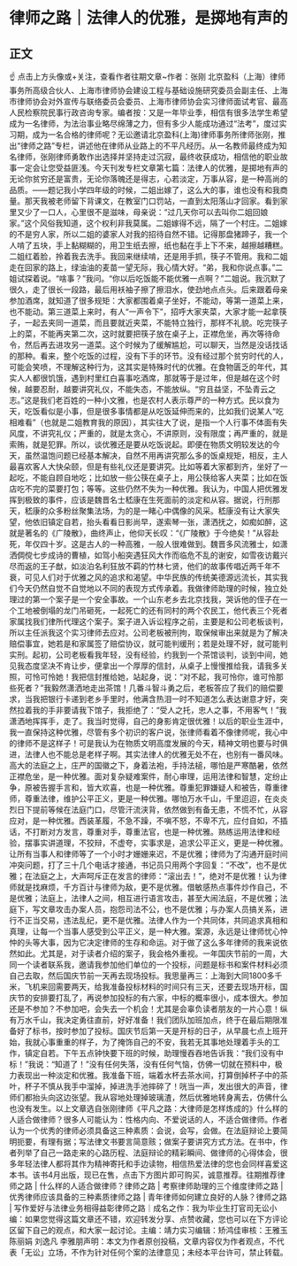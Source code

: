 # 律师之路｜法律人的优雅，是掷地有声的
## 正文
☝ 点击上方头像或+关注，查看作者往期文章~作者：张刚 北京盈科（上海）律师事务所高级合伙人、上海市律师协会建设工程与基础设施研究委员会副主任、上海市律师协会对外宣传与联络委员会委员、上海市律师协会实习律师面试考官、最高人民检察院民事行政咨询专家。编者按：又是一年毕业季，相信有很多法学生希望成为一名律师，为法治事业略尽绵薄之力，但有多少人能成功通过“法考”，度过实习期，成为一名合格的律师呢？无讼邀请北京盈科(上海)律师事务所律师张刚，推出“律师之路”专栏，讲述他在律师从业路上的不平凡经历。从一名教师最终成为知名律师，张刚律师勇敢作出选择并坚持走过沉寂，最终收获成功，相信他的职业故事一定会让您受益匪浅。今天刊发专栏文章第七篇：法律人的优雅，是掷地有声的无论你贫穷还是富贵，无论你落魄还是得志，心若淡定，万事从容，是一种高尚的品质。——题记我小学四年级的时候，二姐出嫁了，这么大的事，谁也没有和我商量。那天我被老师留下背课文，在教室门口罚站，一直到太阳落山才回家。看到家里又少了一口人，心里很不是滋味，母亲说：“过几天你可以去叫你二姐回娘家。”这个风俗我知道，这个权利非我莫属。二姐嫁得不远，隔了一个村庄。二姐嫁的不是穷人家，所以二姐的婆家人对我的招待自然不错。记得那盘猪蹄子，我一个人啃了五块，手上黏糊糊的，用卫生纸去擦，纸也黏在手上下不来，越擦越糟糕。二姐红着脸，拎着我去洗手。我回来继续啃，还是用手抓，筷子不管用。我和二姐走在回家的路上，绿油油的麦苗一望无际，我心情大好。“弟，我和你说点事。”二姐试探着说。“啥事？”我问。“你以后吃饭能不能优雅一点啊？”二姐说。我沉默了很久，走了很长一段路，最后用袄袖子擦了擦泪水，使劲地点点头。后来跟着母亲参加酒席，就知道了很多规矩：大家都围着桌子坐好，不能动，等第一道菜上来，也不能动。第三道菜上来时，有人“一声令下”，招呼大家夹菜，大家才能一起拿筷子，一起去夹同一道菜，而且要就近夹菜，不能特立独行，那样不礼貌。吃完筷子上的菜，不能再夹第二次，这时就要把筷子放在桌子上，正襟危坐，再次等待命令，然后再去进攻另一道菜。这个时候为了缓解尴尬，可以聊天，当然是没话找话的那种。看来，整个吃饭的过程，没有下手的环节。没有经过那个贫穷时代的人，可能会笑喷，不理解这种行为，这其实是特殊时代的优雅。在食物匮乏的年代，其实人人都很饥饿，遇到村里红白喜事吃酒席，那就等于是过年，但是越在这个时候，越要忍耐，越要讲究礼仪，不能失态，不能放纵。“穷且益坚，不坠青云之志。”这是我们老百姓的一种小文雅，也是农村人表示尊严的一种方式。民以食为天，吃饭看似是小事，但是很多事情都是从吃饭延伸而来的，比如我们说某人“吃相难看”（也就是二姐教育我的原因），其实往大了说，是指一个人行事不体面有失风度，不讲究礼仪；严重的，就是太贪心，不讲原则，没有限度；再严重的，就是索贿，就是犯罪。所以，谈优雅还是要从吃饭说起。即便在物质文明较发达的今天，虽然温饱问题已经基本解决，自然不用再讲究那么多的饭桌规矩，相反，主人最喜欢客人大快朵颐，但是有些礼仪还是要讲究。比如等着大家都到齐，坐好了一起吃，不能自顾自地吃；比如放一些公筷在桌子上，用公筷给客人夹菜；比如在饭店吃不完的菜要打包；等等。这些仍然不失为一种优雅。我认为，中国人把优雅发挥到极致的事件，应该是魏晋名士嵇康在生死面前的淡定和从容。据说，行刑那天，嵇康的众多粉丝聚集法场，为的是一睹心中偶像的风采。嵇康没有让大家失望，他依旧镇定自若，抬头看看日影尚早，遂索琴一张，潇洒抚之，如痴如醉，这就是著名的《广陵散》，曲终声止，他仰天长叹：“《广陵散》于今绝矣！”从容赴死，年仅四十岁。这是古人的一种高雅，一般人很难做到。魏晋多风流雅士，如潇洒倜傥七步成诗的曹植，如驾小船突遇狂风大作而临危不乱的谢安，如雪夜访戴兴尽而返的王子猷，如淡泊名利狂放不羁的竹林七贤，他们的故事传唱近两千年不衰，可见人们对于优雅之风的追求和渴望。中华民族的传统美德源远流长，其实我们今天仍然自觉不自觉地以不同的表现方式传承着。我做律师助理的时候，独立处理过的第一个案子是一个安全事故。一个山东老乡去北京找我，哭诉他的侄子在一个工地被倒塌的龙门吊砸死，一起死亡的还有同村的两个农民工，他代表三个死者家属找我们律所代理这个案子。案子进入诉讼程序之前，主要是和公司老板谈判，所以主任派我这个实习律师去应对。公司老板被刑拘，取保候审出来就是为了解决赔偿事宜，她若是和家属签了赔偿协议，就可能判缓刑；若是处理不好，就可能判实刑。起初，公司老板看我年轻，没有经验，约我到一个茶馆谈判，谈到中间，她见我态度坚决不肯让步，便拿出一个厚厚的信封，从桌子上慢慢推给我，请我多关照，可怜可怜她！我把信封推给她，站起身，说：“对不起，我可怜你，谁可怜那些死者？”我毅然潇洒地走出茶馆！几番斗智斗勇之后，老板答应了我们的赔偿要求，当我把银行卡递到老乡手里时，他满含热泪一时不知道怎么表达谢意才好，突然拉着我的手非要请我下馆子，我拒绝了：“受人之托，忠人之事，不用客气！”我潇洒地挥挥手，走了。我当时觉得，自己的身影肯定很优雅！以后的职业生涯中，我一直保持这种优雅，尽管有多个初识的客户说，张律师看着不像律师呢，我心中的律师不是这样子！可是我认为在物质文明高度发展的今天，精神文明也要与时俱进，法律人也不能总是老样子啊。其实法律人的优雅无处不在，也别有一番风味。高大的法庭之上，庄严的国徽之下，身着法袍，手持法槌，哪怕是严寒酷暑，依然正襟危坐，是一种优雅。面对复杂疑难案件，耐心审理，运用法律和智慧，定纷止争，原被告握手言和，皆大欢喜，也是一种优雅。尊重犯罪嫌疑人和被告，尊重律师，尊重法律，维护公平正义，更是一种优雅。哪怕万水千山，千里迢迢，在炎炎烈日下提前等候在法庭门口，尽管汗流浃背，依然做到有备无患，不慌不忙，从容应对，是一种优雅。西装革履，不急不躁，不嗔不怒，不卑不亢，应付自如，不插话，不打断对方发言，尊重对手，尊重法官，也是一种优雅。熟练运用法律和经验，摆事实讲道理，不狡辩，不虚夸，实事求是，追求公平正义，更是一种优雅。让所有当事人和律师等了一个小时才姗姗来迟，不是优雅；律师为了沟通开庭时间冲突问题，打了三十几个电话才接通，书记员只用两个字回复：“不改”，也不是优雅；在法庭之上，大声呵斥正在发言的律师：“滚出去！”，绝对不是优雅！认为律师就是找麻烦，千方百计与律师为敌，更不是优雅。借敏感热点事件炒作自己，不是优雅；法庭上，法律人之间，相互进行语言攻击，甚至大闹法庭，不是优雅；法庭下，写文章攻击办案人员，抱怨司法不公，也不是优雅；与办案人员搞关系，进行不正当交易，违法乱纪，更不是优雅。法律人作为一个共同体，共同追求真相和真理，让每一个当事人感受到公平正义，是一种大雅。案源，永远是让律师忧心忡忡的头等大事，因为它决定律师的生存和命运。对于做了这么多年律师的我来说依然如此。尤其是，对于读者介绍的案子，我会格外重视。一年国庆节前的一周，大同一个读者联系我，邀请我参加他们单位的一个投标，问题是标书和案件材料必须自己去取，然后国庆节前一天再去现场投标。我思量再三：上海到大同1800多千米，飞机来回需要两天，给我准备投标材料的时间只有三天，还要去现场开标，国庆节的安排要打乱了，再说参加投标的有六家，中标的概率很小，成本很大。参加还是不参加？不参加吧，会失去一个机会！尤其是会辜负读者朋友的一片心意！纵有万水千山，我决定勇往直前，好好准备！我们团队加班加点，终于在最后期限准备好了标书，按时参加了投标。国庆节后第一天是开标的日子，从早晨七点上班开始，我就心事重重的样子，为了掩饰自己的不安，我若无其事地处理着手头的工作，镇定自若。下午五点钟快要下班的时候，助理慢吞吞地告诉我：“我们没有中标！”我说：“知道了！”没有任何失落，没有任何气恼，仿佛一切就在预料中，极力表现出一种淡定和优雅。我准备下班，端着水杯去茶水间，打算倒掉杯子中的茶叶，杯子不慎从我手中溜掉，掉进洗手池摔碎了！咣当一声，发出很大的声音，律师们都抬头向这边张望。我从容地处理掉玻璃渣，然后优雅地转身离去，仿佛什么也没有发生。以上文章选自张刚律师《平凡之路：大律师是怎样炼成的》什么样的人适合做律师？很多人可能认为：性格内向、不爱说话的人，不适合做律师。作者认为一个优秀的律师必须具备这三种素质：会说，会写，会做。在法庭辩论上要简明扼要，有理有据；写法律文书要言简意赅；做案子要讲究方式方法。在书中，作者列举了自己一路走来的心路历程、法庭辩论的精彩瞬间、做律师的心得体会，很多年轻法律人都将其作为精神寄托和手边读物，相信热爱法律的您也会同样喜爱这本书。该书4月出版，现已在售，点击下方图片即可购买，诚意推荐。往期推荐律师之路 | 什么样的人适合做律师？律师之路 | 考察律师助理的三个维度律师之路 | 优秀律师应该具备的三种素质律师之路 | 青年律师如何建立良好的人脉？律师之路 | 写作爱好与法律业务相得益彰律师之路｜成名之作：我为毕业生打官司无讼小编：如果您觉得这篇文章还不错，欢迎转发分享、点赞收藏，您也可以在下方评论区留下自己的观点，和大家一起讨论。主编：靖力实习编辑：矫鸿佳审核：王雅玉 陈丽娟 刘逸凡 李雅朋声明：本文为作者原创投稿，文章内容仅为作者观点，不代表「无讼」立场，不作为针对任何个案的法律意见；未经本平台许可，禁止转载。